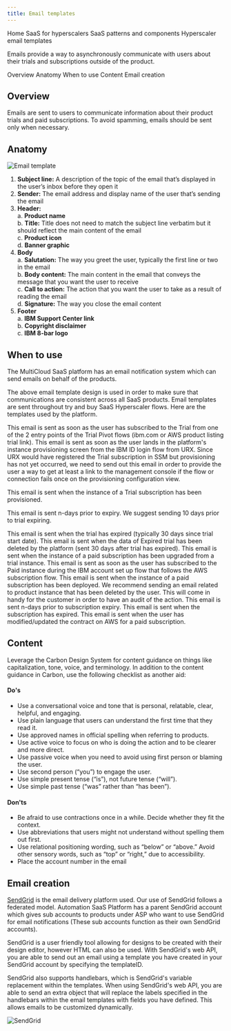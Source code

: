 ```yaml
---
title: Email templates
---
```



<Breadcrumb>
  <BreadcrumbItem href="https://pages.github.ibm.com/CDAI-design/cpp-foundation-microsite/">
   Home
  </BreadcrumbItem>
  <BreadcrumbItem href="https://pages.github.ibm.com/CDAI-design/cpp-foundation-microsite/saas-for-hyperscalers/overview">
   SaaS for hyperscalers
  </BreadcrumbItem>
  <BreadcrumbItem href="https://pages.github.ibm.com/CDAI-design/cpp-foundation-microsite/saas-for-hyperscalers/common-patterns-components">
   SaaS patterns and components
  </BreadcrumbItem>
  <BreadcrumbItem isCurrentPage href="https://pages.github.ibm.com/CDAI-design/cpp-foundation-microsite/saas-for-hyperscalers/email-templates">
    Hyperscaler email templates
  </BreadcrumbItem>
</Breadcrumb>


<PageDescription>

Emails provide a way to asynchronously communicate with users about their trials and subscriptions outside of the product.

</PageDescription>

<AnchorLinks>
  <AnchorLink>Overview</AnchorLink>
  <AnchorLink>Anatomy</AnchorLink>
  <AnchorLink>When to use</AnchorLink>
  <AnchorLink>Content</AnchorLink>
  <AnchorLink>Email creation</AnchorLink>
</AnchorLinks>

## Overview
Emails are sent to users to communicate information about their product trials and paid subscriptions. To avoid spamming, emails should be sent only when necessary.

## Anatomy
<Row>
<Column colMd={4} colLg={8}>

![Email template](images/emailAnatomy.png)

</Column>
</Row>

1. **Subject line:** A description of the topic of the email that’s displayed in the user’s inbox before they open it
2. **Sender:** The email address and display name of the user that’s sending the email
3. **Header:** <br />
a. **Product name** <br />
b. **Title:** Title does not need to match the subject line verbatim but it should reflect the main content of the email <br />
c. **Product icon** <br />
d. **Banner graphic** <br />
4. **Body** <br />
a. **Salutation:** The way you greet the user, typically the first line or two in the email <br />
b. **Body content:** The main content in the email that conveys the message that you want the user to receive <br />
c. **Call to action:** The action that you want the user to take as a result of reading the email <br />
d. **Signature:** The way you close the email content <br />
5. **Footer** <br />
a. **IBM Support Center link** <br />
b. **Copyright disclaimer** <br />
c. **IBM 8-bar logo**

## When to use

The MultiCloud SaaS platform has an email notification system which can send emails on behalf of the products.

The above email template design is used in order to make sure that communications are consistent across all SaaS products.  Email templates are sent throughout try and buy SaaS Hyperscaler flows. Here are the templates used by the platform.

<Accordion>
  <AccordionItem title="Trial email - Trial has begun">This email is sent as soon as the user has subscribed to the Trial from one of the 2 entry points of the Trial Pivot flows (ibm.com or AWS product listing trial link). This email is sent as soon as the user lands in the platform's instance provisioning screen from the IBM ID login flow from URX.
Since URX would have registered the Trial subscription in SSM but provisioning has not yet occurred, we need to send out this email in order to provide the user a way to get at least a link to the management console if the flow or connection fails once on the provisioning configuration view.
<Row>

</Row> </AccordionItem>
  <AccordionItem title="Trial email - Welcome to your trial">This email is sent when the instance of a Trial subscription has been provisioned.

<Row>

</Row> </AccordionItem>
  <AccordionItem title="Trial email - Your trial ends in n-days">This email is sent n-days prior to expiry. We suggest sending 10 days prior to trial expiring.

<Row>

</Row> 
  </AccordionItem>
  <AccordionItem title="Trial email - Your trial has expired">This email is sent when the trial has expired (typically 30 days since trial start date).

<Row>

</Row> 
  </AccordionItem>
  <AccordionItem title="Trial email - Your trial data is deleted">This email is sent when the data of Expired trial has been deleted by the platform (sent 30 days after trial has expired).

<Row>

</Row> 
  </AccordionItem>
  <AccordionItem title="Trial email - Thank you for upgrading">This email is sent when the instance of a paid subscription has been upgraded from a trial instance.

<Row>

</Row>
  </AccordionItem>
  <AccordionItem title="Subscription email - Thank you for purchasing">This email is sent as soon as the user has subscribed to the Paid instance during the IBM account set up flow that follows the AWS subscription flow.

<Row>

</Row>
  </AccordionItem>
  <AccordionItem title="Subscription email - Welcome to your instance">This email is sent when the instance of a paid subscription has been deployed.

<Row>

</Row>
  </AccordionItem>
  <AccordionItem title="Subscription email - You've deleted an instance">We recommend sending an email related to product instance that has been deleted by the user. This will come in handy for the customer in order to have an audit of the action.

<Row>

</Row>
  </AccordionItem>
  <AccordionItem title="Subscription email - Your subscription will expire soon">This email is sent n-days prior to subscription expiry.

<Row>

</Row>
  </AccordionItem>
  <AccordionItem title="Subscription email - Your subscription has expired">This email is sent when the subscription has expired.

<Row>

</Row>
  </AccordionItem>
  <AccordionItem title="Subscription email - You've updated your subscription">This email is sent when the user has modified/updated the contract on AWS for a paid subscription.

<Row>

</Row>
  </AccordionItem>
</Accordion>

## Content

Leverage the Carbon Design System for content guidance on things like capitalization, tone, voice, and terminology. In addition to the content guidance in Carbon, use the following checklist as another aid:


#### Do's 
- Use a conversational voice and tone that is personal, relatable, clear, helpful, and engaging.
- Use plain language that users can understand the first time that they read it.
- Use approved names in official spelling when referring to products.
- Use active voice to focus on who is doing the action and to be clearer and more direct.
- Use passive voice when you need to avoid using first person or blaming the user.
- Use second person (“you”) to engage the user.
- Use simple present tense (“is”), not future tense (“will”).
- Use simple past tense (“was” rather than “has been”).

#### Don'ts
- Be afraid to use contractions once in a while. Decide whether they fit the context.
- Use abbreviations that users might not understand without spelling them out first.
- Use relational positioning wording, such as “below” or “above.” Avoid other sensory words, such as “top” or “right,” due to accessibility.
- Place the account number in the email

## Email creation

[SendGrid](https://sendgrid.com/) is the email delivery platform used. Our use of SendGrid follows a federated model. Automation SaaS Platform has a parent SendGrid account which gives sub accounts to products under ASP who want to use SendGrid for email notifications (These sub accounts function as their own SendGrid accounts). 

SendGrid is a user friendly tool allowing for designs to be created with their design editor, however HTML can also be used. With SendGrid's web API, you are able to send out an email using a template you have created in your SendGrid account by specifying the templateID. 

SendGrid also supports handlebars, which is SendGrid's variable replacement within the templates. When using SendGrid's web API, you are able to send an extra object that will replace the labels specified in the handlebars within the email templates with fields you have defined. This allows emails to be customized dynamically.
<Row>
<Column colMd={8} colLg={8}>

![SendGrid](images/sendGrid.png)

</Column>
</Row>

<br />

<CardGroup>
  <MiniCard 
    title="Figma template" 
    href="https://www.figma.com/file/SlZ7TK2mTzNLIHZB2dGXRF/MCSP-Onboarding-Design-Guide?node-id=2032-429768&t=UwSHXaeG1gmo19f5-0"
    actionIcon="launch">
  </MiniCard>
</CardGroup> 